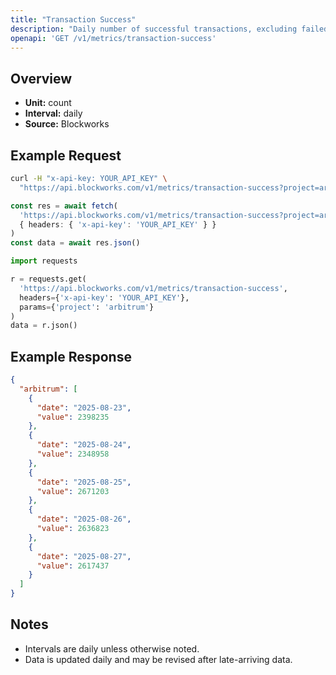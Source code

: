 ```yaml
---
title: "Transaction Success"
description: "Daily number of successful transactions, excluding failed transactions."
openapi: 'GET /v1/metrics/transaction-success'
---
```


## Overview

- **Unit:** count
- **Interval:** daily
- **Source:** Blockworks

## Example Request

<CodeGroup>

```bash cURL
curl -H "x-api-key: YOUR_API_KEY" \
  "https://api.blockworks.com/v1/metrics/transaction-success?project=arbitrum"
```

```typescript TypeScript
const res = await fetch(
  'https://api.blockworks.com/v1/metrics/transaction-success?project=arbitrum',
  { headers: { 'x-api-key': 'YOUR_API_KEY' } }
)
const data = await res.json()
```

```python Python
import requests

r = requests.get(
  'https://api.blockworks.com/v1/metrics/transaction-success',
  headers={'x-api-key': 'YOUR_API_KEY'},
  params={'project': 'arbitrum'}
)
data = r.json()
```

</CodeGroup>

## Example Response

```json
{
  "arbitrum": [
    {
      "date": "2025-08-23",
      "value": 2398235
    },
    {
      "date": "2025-08-24",
      "value": 2348958
    },
    {
      "date": "2025-08-25",
      "value": 2671203
    },
    {
      "date": "2025-08-26",
      "value": 2636823
    },
    {
      "date": "2025-08-27",
      "value": 2617437
    }
  ]
}
```

## Notes
- Intervals are daily unless otherwise noted.
- Data is updated daily and may be revised after late-arriving data.
